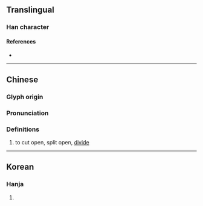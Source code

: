 {{character info}}
==Translingual==

===Han character===
{{Han char|rn=102|rad=田|as=15|sn=20|four=|canj=MWILW}}

====References====
* {{Han ref|kx=0767.040|dkj=21971|dj=1177.100|hdz=42555.030|uh=7588|ud=30088}}

----

==Chinese==
{{zh-forms}}

===Glyph origin===
{{Han etym}}

===Pronunciation===
{{zh-pron
|m=pì
|mc=y
|oc=y
|cat=v
}}

===Definitions===
{{zh-hanzi}}

# to cut open, split open, [[divide]]

----

==Korean==

===Hanja===
{{ko-hanja|벽}}

# {{rfdef|ko|sort=田15}}